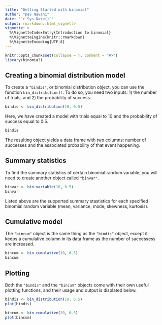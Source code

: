 ---
title: "Getting Started with binomial"
author: "Dev Navani"
date: "`r Sys.Date()`"
output: rmarkdown::html_vignette
vignette: >
  %\VignetteIndexEntry{Introduction to binomial}
  %\VignetteEngine{knitr::rmarkdown}
  %\VignetteEncoding{UTF-8}
---

```{r, echo = FALSE, message = FALSE}
knitr::opts_chunk$set(collapse = T, comment = "#>")
library(binomial)
```

## Creating a binomial distribution model

To create a `"bindis"`, or binomial distribution object, you can use the function `bin_distribution()`. To do so, you need two inputs: 1) the number of trials, and 2) the probability of success.

```{r}
bindis <- bin_distribution(10, 0.5)
```

Here, we have created a model with trials equal to 10 and the probability of success equal to 0.5.

```{r}
bindis
```

The resulting object yields a data frame with two columns: number of successes and the associated probability of that event happening.


## Summary statistics

To find the summary statistics of certain binomial random variable, you will need to create another object called `"binvar"`.

```{r}
binvar <- bin_variable(10, 0.5)
binvar
```

Listed above are the supported summary stastistics for each specified binomial random variable (mean, variance, mode, skewness, kurtosis).

## Cumulative model

The `"bincum"` object is the same thing as the `"bindis"` object, except it keeps a cumulative column in its data frame as the number of successess are increased. 

```{r}
bincum <- bin_cumulative(10, 0.5)
bincum
```


## Plotting

Both the `"bindis"` and the `"bincum"` objects come with their own useful plotting functions, and their usage and output is displated below.

```{r}
bindis <- bin_distribution(10, 0.5)
plot(bindis)
```

```{r}
bincum <- bin_cumulative(10, 0.5)
plot(bincum)
```
